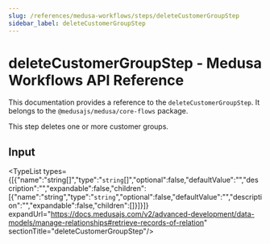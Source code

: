 ```yaml
---
slug: /references/medusa-workflows/steps/deleteCustomerGroupStep
sidebar_label: deleteCustomerGroupStep
---
```



# deleteCustomerGroupStep - Medusa Workflows API Reference

This documentation provides a reference to the `deleteCustomerGroupStep`. It belongs to the `@medusajs/medusa/core-flows` package.

This step deletes one or more customer groups.

## Input

<TypeList types={[{"name":"string[]","type":"`string`[]","optional":false,"defaultValue":"","description":"","expandable":false,"children":[{"name":"string","type":"`string`","optional":false,"defaultValue":"","description":"","expandable":false,"children":[]}]}]} expandUrl="https://docs.medusajs.com/v2/advanced-development/data-models/manage-relationships#retrieve-records-of-relation" sectionTitle="deleteCustomerGroupStep"/>
